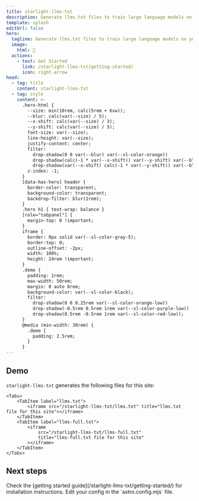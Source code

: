 ```yaml
---
title: starlight-llms-txt
description: Generate llms.txt files to train large language models on your Starlight documentation website
template: splash
editUrl: false
hero:
  tagline: Generate llms.txt files to train large language models on your Starlight documentation website
  image:
    html: 🤖
  actions:
    - text: Get Started
      link: /starlight-llms-txt/getting-started/
      icon: right-arrow
head:
  - tag: title
    content: starlight-llms-txt
  - tag: style
    content: >-
      .hero-html {
        --size: min(10rem, calc(5rem + 6vw));
        --blur: calc(var(--size) / 5);
        --x-shift: calc(var(--size) / 3);
        --y-shift: calc(var(--size) / 5);
        font-size: var(--size);
        line-height: var(--size);
        justify-content: center;
        filter:
          drop-shadow(0 0 var(--blur) var(--sl-color-orange))
          drop-shadow(calc(-1 * var(--x-shift)) var(--y-shift) var(--blur) var(--sl-color-red))
          drop-shadow(var(--x-shift) calc(-1 * var(--y-shift)) var(--blur) var(--sl-color-purple));
        z-index: -1;
      }
      [data-has-hero] header {
        border-color: transparent;
        background-color: transparent;
        backdrop-filter: blur(1rem);
      }
      .hero h1 { text-wrap: balance }
      [role="tabpanel"] {
        margin-top: 0 !important;
      }
      iframe {
        border: 0px solid var(--sl-color-gray-5);
        border-top: 0;
        outline-offset: -2px;
        width: 100%;
        height: 24rem !important;
      }
      .demo {
        padding: 1rem;
        max-width: 50rem;
        margin: 0 auto 8rem;
        background-color: var(--sl-color-black);
        filter:
          drop-shadow(0 0 0.25rem var(--sl-color-orange-low))
          drop-shadow(-0.5rem 0.5rem 1rem var(--sl-color-purple-low))
          drop-shadow(0.5rem -0.5rem 1rem var(--sl-color-red-low));
      }
      @media (min-width: 30rem) {
        .demo {
          padding: 2.5rem;
        }
      }
---
```



<div class="demo">

## Demo

`starlight-llms-txt` generates the following files for this site:

    <Tabs>
    	<TabItem label="llms.txt">
    		<iframe src="/starlight-llms-txt/llms.txt" title="llms.txt file for this site"></iframe>
    	</TabItem>
    	<TabItem label="llms-full.txt">
    		<iframe
    			src="/starlight-llms-txt/llms-full.txt"
    			title="llms-full.txt file for this site"
    		></iframe>
    	</TabItem>
    </Tabs>

</div>

## Next steps

<CardGrid stagger>
	<Card title="Install the plugin" icon="puzzle">
		Check the [getting started guide](/starlight-llms-txt/getting-started/) for installation instructions.
	</Card>
	<Card title="Configure the plugin" icon="setting">
		Edit your config in the `astro.config.mjs` file.
	</Card>
</CardGrid>
